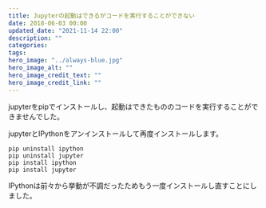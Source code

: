 ```yaml
---
title: Jupyterの起動はできるがコードを実行することができない
date: 2018-06-03 00:00
updated_date: "2021-11-14 22:00"
description: ""
categories:
tags:
hero_image: "../always-blue.jpg"
hero_image_alt: ""
hero_image_credit_text: ""
hero_image_credit_link: ""
---
```

jupyterをpipでインストールし、起動はできたもののコードを実行することができませんでした。

jupyterとIPythonをアンインストールして再度インストールします。

```
pip uninstall ipython
pip uninstall jupyter
pip install ipython
pip install jupyter
```

IPythonは前々から挙動が不調だったためもう一度インストールし直すことにしました。